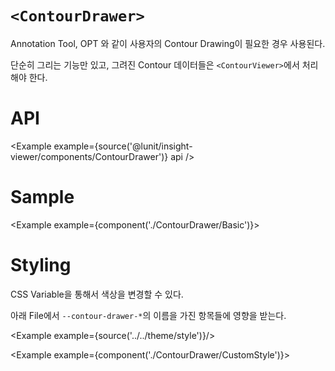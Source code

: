 
# `<ContourDrawer>`

Annotation Tool, OPT 와 같이 사용자의 Contour Drawing이 필요한 경우 사용된다.

단순히 그리는 기능만 있고, 그려진 Contour 데이터들은 `<ContourViewer>`에서 처리해야 한다.

# API

<Example example={source('@lunit/insight-viewer/components/ContourDrawer')} api />

# Sample

<Example example={component('./ContourDrawer/Basic')}>
  <InsightViewerPreview height={720}/>
</Example>

# Styling

CSS Variable을 통해서 색상을 변경할 수 있다.

아래 File에서 `--contour-drawer-*`의 이름을 가진 항목들에 영향을 받는다.

<Example example={source('../../theme/style')}/>

<Example example={component('./ContourDrawer/CustomStyle')}>
  <InsightViewerPreview height={720}/>
</Example>